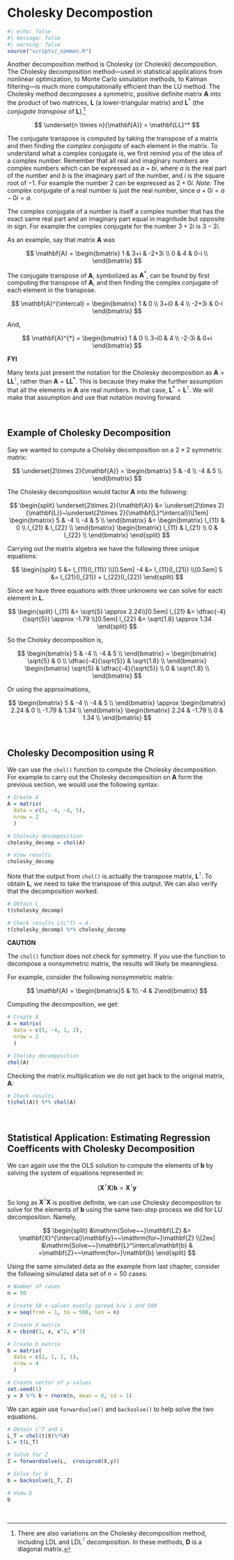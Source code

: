 # Cholesky Decompostion

```r
#| echo: false
#| message: false
#| warning: false
source("scripts/_common.R")
```


Another decomposition method is Cholesky (or Choleski) decomposition. The Cholesky decomposition method---used in statistical applications from nonlinear optimization, to Monte Carlo simulation methods, to Kalman filtering---is much more computationally efficient than the LU method. The Cholesky method decomposes a symmetric, positive definite matrix **A** into the product of two matrices, $\mathbf{L}$ (a lower-triangular matrix) and $\mathbf{L}^*$ (the *conjugate transpose* of $\mathbf{L}$).^[There are also variations on the Cholesky decomposition method, including LDL and LDL$^\intercal$ decomposition. In these methods, **D** is a diagonal matrix.] 

$$
\underset{n \times n}{\mathbf{A}} = \mathbf{LL}^*
$$

The conjugate transpose is computed by taking the transpose of a matrix and then finding the *complex conjugate* of each element in the matrix. To understand what a complex conjugate is, we first remind you of the idea of a complex number. Remember that all real and imaginary numbers are complex numbers which can be expressed as $a+bi$, where *a* is the real part of the number and *b* is the imaginary part of the number, and *i* is the square root of $-1$. For example the number 2 can be expressed as $2 + 0i$. *Note:* The complex conjugate of a real number is just the real number, since $a+0i = a-0i=a$.

The complex conjugate of a number is itself a complex number that has the exact same real part and an imaginary part equal in magnitude but opposite in sign. For example the complex conjugate for the number $3 + 2i$ is $3 - 2i$. 

As an example, say that matrix **A** was

$$
\mathbf{A} = \begin{bmatrix}
1 & 3+i & -2+3i  \\
0 & 4 & 0-i  \\
\end{bmatrix}
$$

The conjugate transpose of **A**, symbolized as $\mathbf{A}^*$, can be found by first computing the transpose of **A**, and then finding the complex conjugate of each element in the transpose.

$$
\mathbf{A}^{\intercal} = \begin{bmatrix}
1 & 0  \\
3+i0 & 4  \\
-2+3i & 0-i
\end{bmatrix}
$$

And,

$$
\mathbf{A}^{*} = \begin{bmatrix}
1 & 0  \\
3-i0 & 4  \\
-2-3i & 0+i
\end{bmatrix}
$$

:::fyi
**FYI**

Many texts just present the notation for the Cholesky decomposition as $\mathbf{A}=\mathbf{LL}^\intercal$, rather than $\mathbf{A}=\mathbf{LL}^*$. This is because they make the further assumption that all the elements in **A** are real numbers. In that case, $\mathbf{L}^*=\mathbf{L}^\intercal$. We will make that assumption and use that notation moving forward.
:::

<br />


## Example of Cholesky Decomposition

Say we wanted to compute a Cholsky decomposition on a $2 \times 2$ symmetric matrix:

$$
\underset{2\times 2}{\mathbf{A}} = \begin{bmatrix}
5 & -4  \\
-4 & 5  \\
\end{bmatrix}
$$

The Cholesky decomposition would factor **A** into the following:

$$
\begin{split}
\underset{2\times 2}{\mathbf{A}} &= \underset{2\times 2}{\mathbf{L}}~\underset{2\times 2}{\mathbf{L}^\intercal}\\[1em]
\begin{bmatrix}
5 & -4  \\
-4 & 5  \\
\end{bmatrix} &= \begin{bmatrix}
l_{11} & 0  \\
l_{21} & l_{22}  \\
\end{bmatrix} \begin{bmatrix}
l_{11} & l_{21}  \\
0 & l_{22}  \\
\end{bmatrix}
\end{split}
$$

Carrying out the matrix algebra we have the following three unique equations:


$$
\begin{split}
5 &= l_{11}(l_{11}) \\[0.5em]
-4 &= l_{11}(l_{21}) \\[0.5em]
5 &= l_{21}(l_{21}) + l_{22}(l_{22})
\end{split}
$$

Since we have three equations with three unknowns we can solve for each element in **L**.


$$
\begin{split}
l_{11} &= \sqrt{5} \approx 2.24\\[0.5em]
l_{21} &= \dfrac{-4}{\sqrt{5}} \approx -1.79 \\[0.5em]
l_{22} &= \sqrt{1.8} \approx 1.34
\end{split}
$$

So the Cholsky decomposition is,

$$
\begin{bmatrix}
5 & -4  \\
-4 & 5  \\
\end{bmatrix} = \begin{bmatrix}
\sqrt{5}  & 0  \\
\dfrac{-4}{\sqrt{5}} & \sqrt{1.8}  \\
\end{bmatrix} \begin{bmatrix}
\sqrt{5}  & \dfrac{-4}{\sqrt{5}}  \\
0 & \sqrt{1.8}  \\
\end{bmatrix}
$$

Or using the approximations,

$$
\begin{bmatrix}
5 & -4  \\
-4 & 5  \\
\end{bmatrix} \approx \begin{bmatrix}
2.24  & 0  \\
-1.79 & 1.34  \\
\end{bmatrix} \begin{bmatrix}
2.24  & -1.79  \\
0 & 1.34  \\
\end{bmatrix}
$$


<br />


## Cholesky Decomposition using R

We can use the `chol()` function to compute the Cholesky decomposition. For example to carry out the Cholesky decomposition on **A** form the previous section, we would use the following syntax: 

```r
# Create A
A = matrix(
  data = c(5, -4, -4, 5), 
  nrow = 2
  )

# Cholesky decomposition
cholesky_decomp = chol(A)

# View results
cholesky_decomp
```

Note that the output from `chol()` is actually the transpose matrix, $\mathbf{L}^\intercal$. To obtain **L**, we need to take the transpose of this output. We can also verify that the decomposition worked.

```r
# Obtain L
t(cholesky_decomp)

# Check results L(L^T) = A
t(cholesky_decomp) %*% cholesky_decomp
```

:::fyi
**CAUTION**

The `chol()` function does not check for symmetry. If you use the function to decompose a nonsymmetric matrix, the results will likely be meaningless. 
:::

For example, consider the following nonsymmetric matrix:

$$
\mathbf{A} = \begin{bmatrix}5 & 1\\ -4 & 2\end{bmatrix}
$$

Computing the decomposition, we get:

```r
# Create A
A = matrix(
  data = c(5, -4, 1, 2), 
  nrow = 2
  )

# Cholsky decomposition
chol(A)
```

Checking the matrix multiplication we do not get back to the original matrix, **A**:

```r
# Check results
t(chol(A)) %*% chol(A)
```

<br />



## Statistical Application: Estimating Regression Coefficents with Cholesky Decomposition

We can again use the the OLS solution to compute the elements of **b** by  solving the system of equations represented in:

$$
(\mathbf{X}^{\intercal}\mathbf{X})\mathbf{b} = \mathbf{X}^{\intercal}\mathbf{y}
$$

So long as $\mathbf{X}^\intercal\mathbf{X}$ is positive definite, we can use Cholesky decomposition to solve for the elements of **b** using the same two-step process we did for LU decomposition. Namely,

$$
\begin{split}
&\mathrm{Solve~~}\mathbf{LZ} &= \mathbf{X}^{\intercal}\mathbf{y}~~\mathrm{for~}\mathbf{Z} \\[2ex]
&\mathrm{Solve~~}\mathbf{L}^\intercal\mathbf{b} & =\mathbf{Z}~~\mathrm{for~}\mathbf{b} 
\end{split}
$$

Using the same simulated data as the example from last chapter, consider the following simulated data set of $n=50$ cases:

```r
# Number of cases
n = 50

# Create 50 x-values evenly spread b/w 1 and 500 
x = seq(from = 1, to = 500, len = n)

# Create X matrix
X = cbind(1, x, x^2, x^3)

# Create b matrix
b = matrix(
  data = c(1, 1, 1, 1), 
  nrow = 4
  )

# Create vector of y-values
set.seed(1)
y = X %*% b + rnorm(n, mean = 0, sd = 1)
```

We can again use `forwardsolve()` and `backsolve()` to help solve the two equations.

```r
# Obtain L^T and L
L_T = chol(t(X)%*%X)
L = t(L_T)

# Solve for Z
Z = forwardsolve(L,  crossprod(X,y))

# Solve for b
b = backsolve(L_T, Z)

# View b
b
```




<br />
